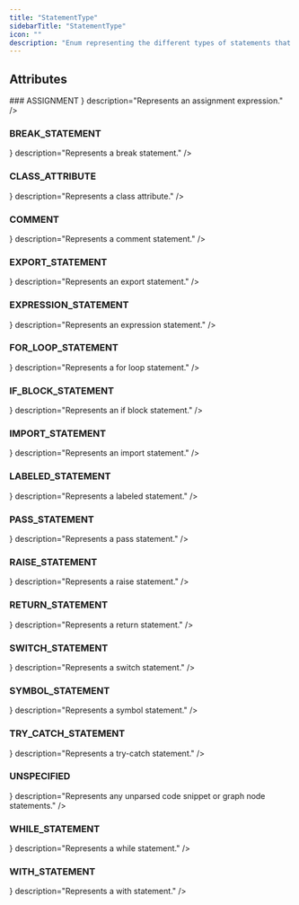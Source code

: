 ```yaml
---
title: "StatementType"
sidebarTitle: "StatementType"
icon: ""
description: "Enum representing the different types of statements that can be parsed."
---
```


<GithubLinkNote link="https://github.com/codegen-sh/codegen/blob/develop/src/codegen/sdk/core/statements/statement.py#L27-L71" />


## Attributes
<HorizontalDivider />
### <span className="text-primary">ASSIGNMENT</span>
<HorizontalDivider light={true} />
<Attribute type={ <span></span> } description="Represents an assignment expression." />

### <span className="text-primary">BREAK_STATEMENT</span>
<HorizontalDivider light={true} />
<Attribute type={ <span></span> } description="Represents a break statement." />

### <span className="text-primary">CLASS_ATTRIBUTE</span>
<HorizontalDivider light={true} />
<Attribute type={ <span></span> } description="Represents a class attribute." />

### <span className="text-primary">COMMENT</span>
<HorizontalDivider light={true} />
<Attribute type={ <span></span> } description="Represents a comment statement." />

### <span className="text-primary">EXPORT_STATEMENT</span>
<HorizontalDivider light={true} />
<Attribute type={ <span></span> } description="Represents an export statement." />

### <span className="text-primary">EXPRESSION_STATEMENT</span>
<HorizontalDivider light={true} />
<Attribute type={ <span></span> } description="Represents an expression statement." />

### <span className="text-primary">FOR_LOOP_STATEMENT</span>
<HorizontalDivider light={true} />
<Attribute type={ <span></span> } description="Represents a for loop statement." />

### <span className="text-primary">IF_BLOCK_STATEMENT</span>
<HorizontalDivider light={true} />
<Attribute type={ <span></span> } description="Represents an if block statement." />

### <span className="text-primary">IMPORT_STATEMENT</span>
<HorizontalDivider light={true} />
<Attribute type={ <span></span> } description="Represents an import statement." />

### <span className="text-primary">LABELED_STATEMENT</span>
<HorizontalDivider light={true} />
<Attribute type={ <span></span> } description="Represents a labeled statement." />

### <span className="text-primary">PASS_STATEMENT</span>
<HorizontalDivider light={true} />
<Attribute type={ <span></span> } description="Represents a pass statement." />

### <span className="text-primary">RAISE_STATEMENT</span>
<HorizontalDivider light={true} />
<Attribute type={ <span></span> } description="Represents a raise statement." />

### <span className="text-primary">RETURN_STATEMENT</span>
<HorizontalDivider light={true} />
<Attribute type={ <span></span> } description="Represents a return statement." />

### <span className="text-primary">SWITCH_STATEMENT</span>
<HorizontalDivider light={true} />
<Attribute type={ <span></span> } description="Represents a switch statement." />

### <span className="text-primary">SYMBOL_STATEMENT</span>
<HorizontalDivider light={true} />
<Attribute type={ <span></span> } description="Represents a symbol statement." />

### <span className="text-primary">TRY_CATCH_STATEMENT</span>
<HorizontalDivider light={true} />
<Attribute type={ <span></span> } description="Represents a try-catch statement." />

### <span className="text-primary">UNSPECIFIED</span>
<HorizontalDivider light={true} />
<Attribute type={ <span></span> } description="Represents any unparsed code snippet or graph node statements." />

### <span className="text-primary">WHILE_STATEMENT</span>
<HorizontalDivider light={true} />
<Attribute type={ <span></span> } description="Represents a while statement." />

### <span className="text-primary">WITH_STATEMENT</span>
<HorizontalDivider light={true} />
<Attribute type={ <span></span> } description="Represents a with statement." />
